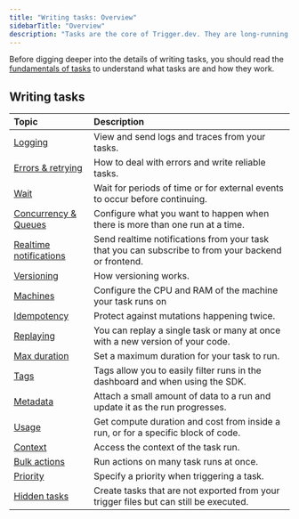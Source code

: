 ```yaml
---
title: "Writing tasks: Overview"
sidebarTitle: "Overview"
description: "Tasks are the core of Trigger.dev. They are long-running processes that are triggered by events."
---
```



Before digging deeper into the details of writing tasks, you should read the [fundamentals of tasks](/tasks/overview) to understand what tasks are and how they work.

## Writing tasks

| Topic                                        | Description                                                                                         |
| :------------------------------------------- | :-------------------------------------------------------------------------------------------------- |
| [Logging](/logging)                          | View and send logs and traces from your tasks.                                                      |
| [Errors & retrying](/errors-retrying)        | How to deal with errors and write reliable tasks.                                                   |
| [Wait](/wait)                                | Wait for periods of time or for external events to occur before continuing.                         |
| [Concurrency & Queues](/queue-concurrency)   | Configure what you want to happen when there is more than one run at a time.                        |
| [Realtime notifications](/realtime/overview) | Send realtime notifications from your task that you can subscribe to from your backend or frontend. |
| [Versioning](/versioning)                    | How versioning works.                                                                               |
| [Machines](/machines)                        | Configure the CPU and RAM of the machine your task runs on                                          |
| [Idempotency](/idempotency)                  | Protect against mutations happening twice.                                                          |
| [Replaying](/replaying)                      | You can replay a single task or many at once with a new version of your code.                       |
| [Max duration](/runs/max-duration)           | Set a maximum duration for your task to run.                                                        |
| [Tags](/tags)                                | Tags allow you to easily filter runs in the dashboard and when using the SDK.                       |
| [Metadata](/runs/metadata)                   | Attach a small amount of data to a run and update it as the run progresses.                         |
| [Usage](/run-usage)                          | Get compute duration and cost from inside a run, or for a specific block of code.                   |
| [Context](/context)                          | Access the context of the task run.                                                                 |
| [Bulk actions](/bulk-actions)                | Run actions on many task runs at once.                                                              |
| [Priority](/runs/priority)                   | Specify a priority when triggering a task.                                                          |
| [Hidden tasks](/hidden-tasks)                | Create tasks that are not exported from your trigger files but can still be executed.               |

<ExamplesCards />
